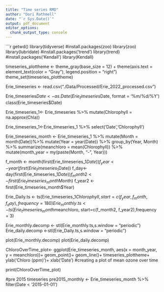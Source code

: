 ```yaml
---
title: "Time series RMD"
author: "Dori Rathmell"
date: "`r Sys.Date()`"
output: pdf_document
editor_options: 
  chunk_output_type: console
---
```

```r
getwd()
library(tidyverse)
#install.packages(zoo)
library(zoo)
library(lubridate)
#install.packages('trend')
library(trend)
#install.packages('Kendall')
library(Kendall)

timeseries_plottheme <- theme_gray(base_size = 12) +
  theme(axis.text = element_text(color = "Gray"), 
        legend.position = "right")
theme_set(timeseries_plottheme)

Erie_timeseries <- read.csv("./Data/Processed/Erie_2022_processed.csv")

Erie_timeseries$Date <- as.Date(Erie_timeseries$Date, format = '%m/%d/%Y')
class(Erie_timeseries$Date)

Erie_timeseries_1<- 
  Erie_timeseries %>% 
  mutate(Chlorophyll = na.approx(Chla))

Erie_timeseries_1<-Erie_timeseries_1 %>% 
  select('Date','Chlorophyll')

Erie_timeseries_month <-
  Erie_timeseries_1 %>% 
  mutate(Month = month(Date))%>%
  mutate(Year = year(Date)) %>% 
  group_by(Year, Month) %>% 
  summarize(meanchloro = mean(Chlorophyll)) %>% 
              mutate(month_year = my(paste(Month, "-", Year)))

f_month <- month(first(Erie_timeseries_1$Date))
f_year <- year(first(Erie_timeseries_1$Date))
f_day<- day(first(Erie_timeseries_1$Date))
f_month2 <- first(Erie_timeseries_month$Month)
f_year2 <- first(Erie_timeseries_month$Year)

Erie_Daily.ts <- ts(Erie_timeseries_1$Chlorophyll, 
                             start=c(f_year,f_month, f_day),frequency=180) 
Erie_monthly.ts <- ts(Erie_timeseries_month$meanchloro,
                               start=c(f_month2, f_year2),frequency = 3)

Erie_monthly.decomp <- stl(Erie_monthly.ts,s.window = "periodic")
Erie_daily.decomp <-stl(Erie_Daily.ts,s.window = "periodic")

plot(Erie_monthly.decomp)
plot(Erie_daily.decomp)

ChloroOverTime_plot<-
  ggplot(Erie_timeseries_month, aes(x = month_year, y = meanchloro))+
  geom_point()+
  geom_line()+
  timeseries_plottheme+
  ylab('Chloro (ppm)')+
  xlab('Date')
#creating a plot of mean ozone over time 

print(ChloroOverTime_plot)

#pre 2015 timeseries
pre2015_monthly <-
  Erie_timeseries_month %>% filter(Date < '2015-01-01')


